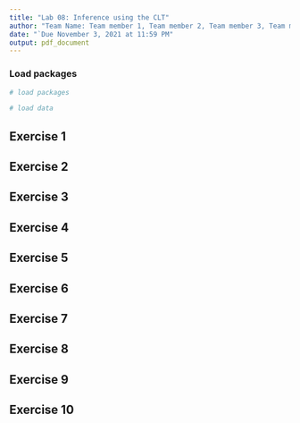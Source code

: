 ```yaml
---
title: "Lab 08: Inference using the CLT"
author: "Team Name: Team member 1, Team member 2, Team member 3, Team member 4"
date: "`Due November 3, 2021 at 11:59 PM"
output: pdf_document
---
```


### Load packages

```r
# load packages
```

```r
# load data
```

## Exercise 1

## Exercise 2

## Exercise 3

## Exercise 4

## Exercise 5

## Exercise 6

## Exercise 7

## Exercise 8

## Exercise 9

## Exercise 10